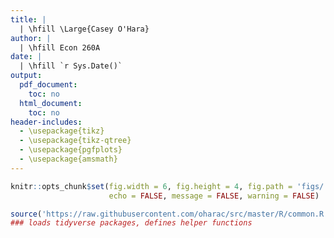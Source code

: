 ```yaml
---
title: | 
  | \hfill \Large{Casey O'Hara}
author: |
  | \hfill Econ 260A
date: |
  | \hfill `r Sys.Date()`
output:
  pdf_document:
    toc: no
  html_document:
    toc: no
header-includes: 
  - \usepackage{tikz}
  - \usepackage{tikz-qtree}
  - \usepackage{pgfplots}
  - \usepackage{amsmath}
---
```


``` r

knitr::opts_chunk$set(fig.width = 6, fig.height = 4, fig.path = 'figs/',
                      echo = FALSE, message = FALSE, warning = FALSE)

source('https://raw.githubusercontent.com/oharac/src/master/R/common.R')
### loads tidyverse packages, defines helper functions

```

\newcommand{\EE}{\mathbb{E}}
\newcommand{\eps}{\varepsilon}

<!-- This is a template for homework assignments to be written in LaTeX formatting -->

\begin{enumerate}
\item\textbf{First homework problem} %textbf = bold face
	\begin{align*} %begins align package, gives number for every line by default, 
		% the asterisk turns that off.  The align environment also is trying to format
		% as an equation.
		% NOTE: need code between these lines... even just a comment otherwise error
		A & =  \begin{bmatrix} 
		% bmatrix is bracket, vmatrix is vertical bars (determinant), pmatrix is parens
			a & b & c\\ % first line defines the columns
			d & e & f\\
			g & h & i
			\end{bmatrix}% the ampersand will align whatever follows, so in this case
			% the equals signs will line up
			&\text{(first line, here is a whole bunch of extra crap)}\\ 
			% The second ampersand right aligns this part.
			% The complier will consider all a single line until \\ (or blank line?)
			\\[12pt] % can add additional space using options
    B &= \begin{bmatrix}
        1 & 2 & 3\\
        4 & 5 & 6
      \end{bmatrix} 
      &\text{(second line)}\\
	\end{align*}
\item\textbf{Second homework problem
\\ this is a new line} % \\ begins a new line
\end{enumerate}